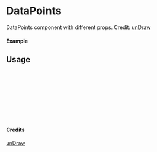 
<Meta of={DataPoints} title="unDraw/DataPoints" />

# DataPoints

DataPoints component with different props.
Credit: [unDraw](https://undraw.co/illustrations)

#### Example

<Canvas of={DataPoints.Primary} />

## Usage

```ts
import { DataPoints } from "yadl-ui";

const Example = () => {
  return (
      <DataPoints />
  );
};

export default Example;
```

#### Credits
[unDraw](https://undraw.co/illustrations)
